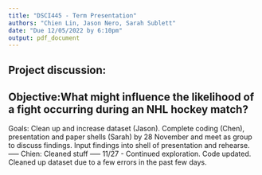 ```yaml
---
title: "DSCI445 - Term Presentation"
authors: "Chien Lin, Jason Nero, Sarah Sublett"
date: "Due 12/05/2022 by 6:10pm"
output: pdf_document
---
```

Project discussion: 
-----
Objective:What might influence the likelihood of a fight occurring during an NHL hockey match?
-----
Goals:
Clean up and increase dataset (Jason). 
Complete coding (Chen), presentation and paper shells (Sarah) by 28 November and meet as group to discuss findings.
Input findings into shell of presentation and rehearse.
-----
Chien: Cleaned stuff
-----
11/27 - Continued exploration. Code updated. Cleaned up dataset due to a few errors in the past few days. 
